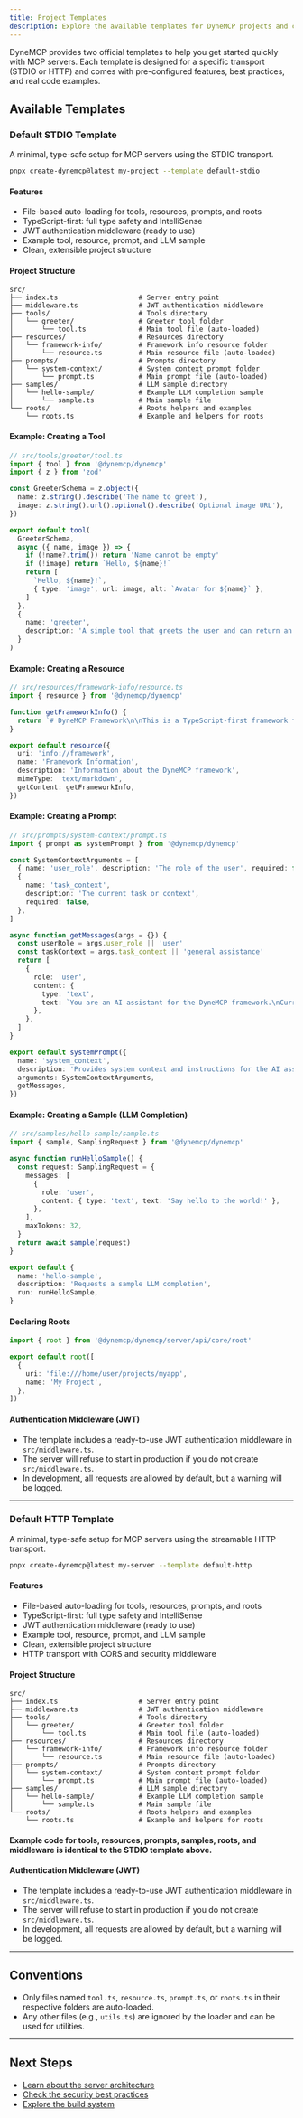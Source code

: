```yaml
---
title: Project Templates
description: Explore the available templates for DyneMCP projects and choose the best starting point for your use case.
---
```


DyneMCP provides two official templates to help you get started quickly with MCP servers. Each template is designed for a specific transport (STDIO or HTTP) and comes with pre-configured features, best practices, and real code examples.

## Available Templates

### Default STDIO Template

A minimal, type-safe setup for MCP servers using the STDIO transport.

```bash
pnpx create-dynemcp@latest my-project --template default-stdio
```

#### Features

- File-based auto-loading for tools, resources, prompts, and roots
- TypeScript-first: full type safety and IntelliSense
- JWT authentication middleware (ready to use)
- Example tool, resource, prompt, and LLM sample
- Clean, extensible project structure

#### Project Structure

```
src/
├── index.ts                    # Server entry point
├── middleware.ts               # JWT authentication middleware
├── tools/                      # Tools directory
│   └── greeter/                # Greeter tool folder
│       └── tool.ts             # Main tool file (auto-loaded)
├── resources/                  # Resources directory
│   └── framework-info/         # Framework info resource folder
│       └── resource.ts         # Main resource file (auto-loaded)
├── prompts/                    # Prompts directory
│   └── system-context/         # System context prompt folder
│       └── prompt.ts           # Main prompt file (auto-loaded)
├── samples/                    # LLM sample directory
│   └── hello-sample/           # Example LLM completion sample
│       └── sample.ts           # Main sample file
└── roots/                      # Roots helpers and examples
    └── roots.ts                # Example and helpers for roots
```

#### Example: Creating a Tool

```typescript
// src/tools/greeter/tool.ts
import { tool } from '@dynemcp/dynemcp'
import { z } from 'zod'

const GreeterSchema = z.object({
  name: z.string().describe('The name to greet'),
  image: z.string().url().optional().describe('Optional image URL'),
})

export default tool(
  GreeterSchema,
  async ({ name, image }) => {
    if (!name?.trim()) return 'Name cannot be empty'
    if (!image) return `Hello, ${name}!`
    return [
      `Hello, ${name}!`,
      { type: 'image', url: image, alt: `Avatar for ${name}` },
    ]
  },
  {
    name: 'greeter',
    description: 'A simple tool that greets the user and can return an image',
  }
)
```

#### Example: Creating a Resource

```typescript
// src/resources/framework-info/resource.ts
import { resource } from '@dynemcp/dynemcp'

function getFrameworkInfo() {
  return `# DyneMCP Framework\n\nThis is a TypeScript-first framework for building MCP servers.`
}

export default resource({
  uri: 'info://framework',
  name: 'Framework Information',
  description: 'Information about the DyneMCP framework',
  mimeType: 'text/markdown',
  getContent: getFrameworkInfo,
})
```

#### Example: Creating a Prompt

```typescript
// src/prompts/system-context/prompt.ts
import { prompt as systemPrompt } from '@dynemcp/dynemcp'

const SystemContextArguments = [
  { name: 'user_role', description: 'The role of the user', required: false },
  {
    name: 'task_context',
    description: 'The current task or context',
    required: false,
  },
]

async function getMessages(args = {}) {
  const userRole = args.user_role || 'user'
  const taskContext = args.task_context || 'general assistance'
  return [
    {
      role: 'user',
      content: {
        type: 'text',
        text: `You are an AI assistant for the DyneMCP framework.\nCurrent context: ${taskContext}`,
      },
    },
  ]
}

export default systemPrompt({
  name: 'system_context',
  description: 'Provides system context and instructions for the AI assistant',
  arguments: SystemContextArguments,
  getMessages,
})
```

#### Example: Creating a Sample (LLM Completion)

```typescript
// src/samples/hello-sample/sample.ts
import { sample, SamplingRequest } from '@dynemcp/dynemcp'

async function runHelloSample() {
  const request: SamplingRequest = {
    messages: [
      {
        role: 'user',
        content: { type: 'text', text: 'Say hello to the world!' },
      },
    ],
    maxTokens: 32,
  }
  return await sample(request)
}

export default {
  name: 'hello-sample',
  description: 'Requests a sample LLM completion',
  run: runHelloSample,
}
```

#### Declaring Roots

```typescript
import { root } from '@dynemcp/dynemcp/server/api/core/root'

export default root([
  {
    uri: 'file:///home/user/projects/myapp',
    name: 'My Project',
  },
])
```

#### Authentication Middleware (JWT)

- The template includes a ready-to-use JWT authentication middleware in `src/middleware.ts`.
- The server will refuse to start in production if you do not create `src/middleware.ts`.
- In development, all requests are allowed by default, but a warning will be logged.

---

### Default HTTP Template

A minimal, type-safe setup for MCP servers using the streamable HTTP transport.

```bash
pnpx create-dynemcp@latest my-server --template default-http
```

#### Features

- File-based auto-loading for tools, resources, prompts, and roots
- TypeScript-first: full type safety and IntelliSense
- JWT authentication middleware (ready to use)
- Example tool, resource, prompt, and LLM sample
- Clean, extensible project structure
- HTTP transport with CORS and security middleware

#### Project Structure

```
src/
├── index.ts                    # Server entry point
├── middleware.ts               # JWT authentication middleware
├── tools/                      # Tools directory
│   └── greeter/                # Greeter tool folder
│       └── tool.ts             # Main tool file (auto-loaded)
├── resources/                  # Resources directory
│   └── framework-info/         # Framework info resource folder
│       └── resource.ts         # Main resource file (auto-loaded)
├── prompts/                    # Prompts directory
│   └── system-context/         # System context prompt folder
│       └── prompt.ts           # Main prompt file (auto-loaded)
├── samples/                    # LLM sample directory
│   └── hello-sample/           # Example LLM completion sample
│       └── sample.ts           # Main sample file
└── roots/                      # Roots helpers and examples
    └── roots.ts                # Example and helpers for roots
```

#### Example code for tools, resources, prompts, samples, roots, and middleware is identical to the STDIO template above.

#### Authentication Middleware (JWT)

- The template includes a ready-to-use JWT authentication middleware in `src/middleware.ts`.
- The server will refuse to start in production if you do not create `src/middleware.ts`.
- In development, all requests are allowed by default, but a warning will be logged.

---

## Conventions

- Only files named `tool.ts`, `resource.ts`, `prompt.ts`, or `roots.ts` in their respective folders are auto-loaded.
- Any other files (e.g., `utils.ts`) are ignored by the loader and can be used for utilities.

---

## Next Steps

- [Learn about the server architecture](/reference/server)
- [Check the security best practices](/guides/security)
- [Explore the build system](/reference/build-system)
